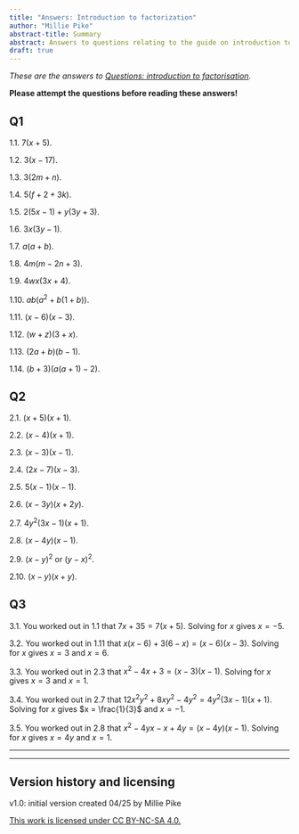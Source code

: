 ```yaml
---
title: "Answers: Introduction to factorization"
author: "Millie Pike"
abstract-title: Summary
abstract: Answers to questions relating to the guide on introduction to factorisation.
draft: true
---
```


*These are the answers to [Questions: introduction to factorisation](pleaseaddlink).*

**Please attempt the questions before reading these answers!**

## Q1 {-}

1.1. $7(x+5)$.

1.2. $3(x-17)$.

1.3. $3(2m+n)$.

1.4. $5(f+2+3k)$.

1.5. $2(5x-1)+y(3y+3)$.

1.6. $3x(3y-1)$.

1.7. $a(a+b)$.

1.8. $4m(m-2n+3)$.

1.9. $4wx(3x+4)$.

1.10. $ab(a^2+b(1+b))$.

1.11. $(x-6)(x-3)$.

1.12. $(w+z)(3+x)$.

1.13. $(2a+b)(b-1)$.

1.14. $(b+3)(a(a+1)-2)$.

## Q2 {-}

2.1. $(x+5)(x+1)$.

2.2. $(x-4)(x+1)$.

2.3. $(x-3)(x-1)$.

2.4. $(2x-7)(x-3)$.

2.5. $5(x-1)(x-1)$.

2.6. $(x-3y)(x+2y)$.

2.7. $4y^2(3x-1)(x+1)$.

2.8. $(x-4y)(x-1)$.

2.9. $(x-y)^2$ or $(y-x)^2$.

2.10. $(x-y)(x+y)$.

## Q3 {-}

3.1. You worked out in 1.1 that $7x+35 = 7(x+5)$. Solving for $x$ gives $x =-5$.

3.2. You worked out in 1.11 that $x(x-6)+3(6-x)=(x-6)(x-3)$. Solving for $x$ gives $x =3$ and $x=6$.

3.3. You worked out in 2.3 that $x^2-4x+3=(x-3)(x-1)$. Solving for $x$ gives $x =3$ and $x=1$.

3.4. You worked out in 2.7 that $12x^2 y^2+8xy^2-4y^2=4y^2(3x-1)(x+1)$. Solving for $x$ gives $x = \frac{1}{3}$ and $x=-1$.

3.5. You worked out in 2.8 that $x^2-4yx-x+4y=(x-4y)(x-1)$. Solving for $x$ gives $x =4y$ and $x=1$.

------------------------------------------------------------------------

------------------------------------------------------------------------

## Version history and licensing {-}

v1.0: initial version created 04/25 by Millie Pike

[This work is licensed under CC BY-NC-SA 4.0.](https://creativecommons.org/licenses/by-nc-sa/4.0/?ref=chooser-v1)
